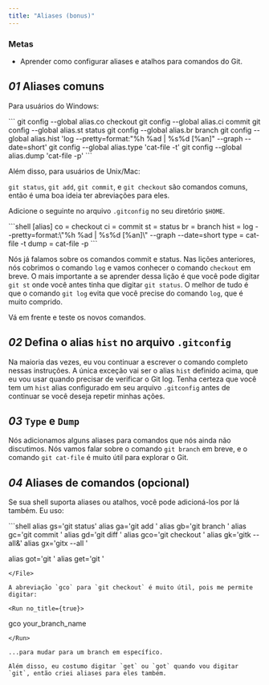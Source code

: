 ```yaml
---
title: "Aliases (bonus)"
---
```


### Metas

- Aprender como configurar aliases e atalhos para comandos do Git.

## _01_ Aliases comuns

Para usuários do Windows:

<Run>
```
git config --global alias.co checkout
git config --global alias.ci commit
git config --global alias.st status
git config --global alias.br branch
git config --global alias.hist 'log --pretty=format:"%h %ad | %s%d [%an]" --graph --date=short'
git config --global alias.type 'cat-file -t'
git config --global alias.dump 'cat-file -p'
```
</Run>

Além disso, para usuários de Unix/Mac:

`git status`, `git add`, `git commit`, e `git checkout` são comandos comuns, então é uma boa ideia ter abreviações para eles.

Adicione o seguinte no arquivo `.gitconfig` no seu diretório `$HOME`.

<File file=".gitconfig">
```shell
[alias]
  co = checkout
  ci = commit
  st = status
  br = branch
  hist = log --pretty=format:\"%h %ad | %s%d [%an]\" --graph --date=short
  type = cat-file -t
  dump = cat-file -p
```
</File>

Nós já falamos sobre os comandos commit e status. Nas lições anteriores, nós cobrimos o comando `log` e vamos conhecer o comando `checkout` em breve. O mais importante a se aprender dessa lição é que você pode digitar `git st` onde você antes tinha que digitar `git status`. O melhor de tudo é que o comando `git log` evita que você precise do comando `log`, que é muito comprido.

Vá em frente e teste os novos comandos.

## _02_ Defina o alias `hist` no arquivo `.gitconfig`

Na maioria das vezes, eu vou continuar a escrever o comando completo nessas instruções. A única exceção vai ser o alias `hist` definido acima, que eu vou usar quando precisar de verificar o Git log. Tenha certeza que você tem um `hist` alias configurado em seu arquivo `.gitconfig` antes de continuar se você deseja repetir minhas ações.

## _03_ `Type` e `Dump`

Nós adicionamos alguns aliases para comandos que nós ainda não discutimos. Nós vamos falar sobre o comando `git branch` em breve, e o comando `git cat-file` é muito útil para explorar o Git.

## _04_ Aliases de comandos (opcional)

Se sua shell suporta aliases ou atalhos, você pode adicioná-los por lá também. Eu uso:

<File file=".profile">
```shell
alias gs='git status'
alias ga='git add '
alias gb='git branch '
alias gc='git commit '
alias gd='git diff '
alias gco='git checkout '
alias gk='gitk --all&'
alias gx='gitx --all '

alias got='git '
alias get='git '
```
</File>

A abreviação `gco` para `git checkout` é muito útil, pois me permite digitar:

<Run no_title={true}>
```
gco your_branch_name
```
</Run>

...para mudar para um branch em específico.

Além disso, eu costumo digitar `get` ou `got` quando vou digitar `git`, então criei aliases para eles também.
